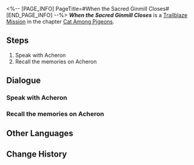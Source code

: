 <%-- [PAGE_INFO]
PageTitle=#When the Sacred Ginmill Closes#
[END_PAGE_INFO] --%>
{{Stub|Dialogue.}}
{{Mission Infobox
|id            = 1031301
|title         = 
|image         = <!--Mission When the Sacred Ginmill Closes.png-->
|type          = Trailblaze
|event_name    = 
|chapter       = Cat Among Pigeons
|requirements  = [[Trailblaze Mission]] ''[[When the Sacred Ginmill Closes]]'' completed
|summary       = <!--official mission summary from Fate's Atlas-->
|characters    = Trailblazer
|startLocation = [[Penacony]] - [[Golden Hour]]
|world         = Penacony
|area          = Golden Hour
|prev          = 
|next          = Heaven is a Place on Earth
|rewards       = Trailblaze EXP*600; Stellar Jade*80; Traveler's Guide*5; Refined Aether*5; Clock Credits*300; Hi, Dolly! (Disk)*1 { text = Hi, Dolly! }; Credit*80,000
}}
'''''When the Sacred Ginmill Closes''''' is a [[Trailblaze Mission]] in the chapter [[Cat Among Pigeons]].

==Steps==
# Speak with Acheron
# Recall the memories on Acheron

<!--
==Gameplay Notes==

--><!--
==Trial Character==

-->
==Dialogue==
{{Stub Dialogue}}
===Speak with Acheron===
{{Mission Description|type=trailblaze|location=Golden Hour|Once again, the focus shifts. Sometimes, you feel as though you're living in a movie &mdash; nothing else can explain the constant switch of the point-of-view.}}
{{Dialogue Start}}
:{{tx}}
{{Dialogue End}}

===Recall the memories on Acheron===
{{Dialogue Start}}
:{{tx}}
{{Dialogue End}}

==Other Languages==
{{Other Languages
|en   = When the Sacred Ginmill Closes
|zhs  = 酒店关门之后
|zht  = 飯店關門之後
|ja   = 聖なる酒場の哀歌
|ko   = 성스러운 바가 문을 닫을 때
|es   = Cuando el hotel cierra sus puertas
|fr   = Après la fermeture des portes de l'hôtel
|ru   = Когда закрывается отель
|th   = ยามเมื่อโรงแรมปิด
|vi   = Sau Khi Khách Sạn Đóng Cửa
|de   = Wenn das Hotel schließt
|id   = Setelah Hotel Tutup
|pt   = Quando o Hotel Fecha as Portas
}}

==Change History==
{{Change History|2.1}}
